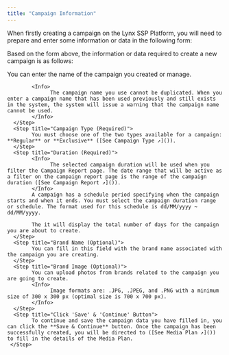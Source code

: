 ```yaml
---
title: "Campaign Information"
---
```


When firstly creating a campaign on the Lynx SSP Platform, you will need to prepare and enter some information or data in the following form:

Based on the form above, the information or data required to create a new campaign is as follows:

<Steps>
      <Step title="Campaign Name (Required)">
            You can enter the name of the campaign you created or manage.

            <Info>
                  The campaign name you use cannot be duplicated. When you enter a campaign name that has been used previously and still exists in the system, the system will issue a warning that the campaign name cannot be used.
            </Info>
      </Step>
      <Step title="Campaign Type (Required)">
            You must choose one of the two types available for a campaign: **Regular** or **Exclusive** ([See Campaign Type ↗]()).    
      </Step>
      <Step title="Duration (Required)">
            <Info>
                  The selected campaign duration will be used when you filter the Campaign Report page. The date range that will be active as a filter on the campaign report page is the range of the campaign duration ([See Campaign Report ↗]()).
            </Info>
            A campaign has a schedule period specifying when the campaign starts and when it ends. You must select the campaign duration range or schedule. The format used for this schedule is dd/MM/yyyy ~ dd/MM/yyyy.    

            The it will display the total number of days for the campaign you are about to create.
      </Step>
      <Step title="Brand Name (Optional)">
            You can fill in this field with the brand name associated with the campaign you are creating.
      </Step>
      <Step title="Brand Image (Optional)">
            You can upload photos from brands related to the campaign you are going to create.
            <Info>
                  Image formats are: .JPG, .JPEG, and .PNG with a minimum size of 300 x 300 px (optimal size is 700 x 700 px).
            </Info>
      </Step>
      <Step title="Click 'Save' & 'Continue' Button">
            To continue and save the campaign data you have filled in, you can click the **Save & Continue** button. Once the campaign has been successfully created, you will be directed to ([See Media Plan ↗]()) to fill in the details of the Media Plan. 
     </Step>
</Steps>